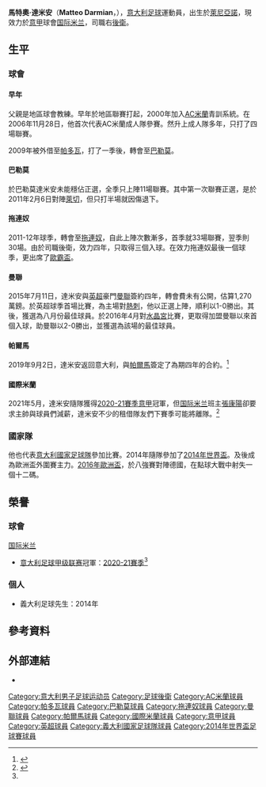{{noteTA
|G1=Football
|G2=MUFC
|G3=EPL
|1=zh-hans:马特奥·达米安;zh-hk:馬迪奧·達美安;zh-tw:馬特奧·達米安;
}}
{{Infobox football biography
| playername          = 馬特奧·達米安<br />''Matteo Darmian''
| image               = 20150616 - Portugal - Italie - Genève - Matteo Darmian 1.jpg
| fullname            = 馬特奧·達米安<br />Matteo Darmian
| dateofbirth         = {{birth date and age|1989|12|2}}
| cityofbirth         = [[萊尼亞諾|萊尼亞諾]]
| countryofbirth      = {{ITA}}
| height              = {{height|m=1.82}}
| position            = [[右後衛|右後衛]]、[[左後衛|左後衛]]
|    currentclub = [[国际米兰足球俱乐部|国际米兰]]
|     clubnumber = 36
| youthyears1         = 2001–2009
| youthclubs1         = [[AC米兰|AC米兰]]
| years1              = 2006–2009
| clubs1              = [[AC米兰|AC米兰]]
| caps1               = 4
| goals1              = 0
| years2              = 2009–2010
| clubs2              = →[[帕多瓦足球俱樂部|帕多瓦]]（外借）
| caps2               = 20
| goals2              = 1
| years3              = 2010–2011
| clubs3              = [[巴勒莫足球俱樂部|巴勒莫]]
| caps3               = 11
| goals3              = 0
| years4              = 2011–2015
| clubs4              = {{Fb team Torino}}
| caps4               = 133
| goals4              = 3
| years5              = 2015–2019
| clubs5              = [[曼徹斯特聯足球俱樂部|曼聯]]
| caps5               = 60
| goals5              = 1
| years6 = 2019–2021 |clubs6 = [[帕爾馬足球會|帕爾馬]]                  |caps6 = 36  |goals6 = 1
| years7 = 2020–2021 |clubs7 = → [[国际米兰足球俱乐部|国际米兰]]（外借）        |caps7 = 26   |goals7 = 3 <!-- LEAGUE ONLY-->
| years8 = 2021– |clubs8 =  [[国际米兰足球俱乐部|国际米兰]]        |caps8 = 12   |goals8 = 1 
| totalcaps           = 
| totalgoals          = 
| nationalyears1      = 2006
| nationalteam1       = 義大利U17
| nationalcaps1       = 7
| nationalgoals1      = 0
| nationalyears2      = 2006
| nationalteam2       = 義大利U18
| nationalcaps2       = 5
| nationalgoals2      = 0
| nationalyears3      = 2007–2008
| nationalteam3       = 義大利U19
| nationalcaps3       = 11
| nationalgoals3      = 0
| nationalyears4      = 2008–2009
| nationalteam4       = 義大利U20
| nationalcaps4       = 7
| nationalgoals4      = 0
| nationalyears5      = 2009
| nationalteam5       = 義大利U21
| nationalcaps5       = 1
| nationalgoals5      = 0
| nationalyears6      = 2014–2017
| nationalteam6       = [[意大利國家足球隊|義大利]]
| nationalcaps6       = 36
| nationalgoals6      = 1
| club-update         = 2021年11月27日
| nationalteam-update = 
}}
{{中文譯名
| english    = Matteo '''Darmian'''
| taiwan     = 
| putonghua  = 
| cantonese  = 達米安<br />達美安<br />達里美安
|}}
'''馬特奧·達米安'''（'''Matteo Darmian'''，{{bd|1989年|12月2日}}），[[意大利|意大利]][[足球|足球]]運動員，出生於[[萊尼亞諾|萊尼亞諾]]，現效力於[[意甲|意甲]]球會[[国际米兰足球俱乐部|国际米兰]]，司職右[[後衛|後衛]]。

==生平==
===球會===
====早年====
父親是地區球會教練。早年於地區聯賽打起，2000年加入[[AC米蘭|AC米蘭]]青訓系統。在2006年11月28日，他首次代表AC米蘭成人隊參賽。然升上成人隊多年，只打了四場聯賽。

2009年被外借至[[帕多瓦足球俱樂部|帕多瓦]]，打了一季後，轉會至[[巴勒莫足球俱樂部|巴勒莫]]。

====巴勒莫====
於巴勒莫達米安未能穩佔正選，全季只上陣11場聯賽。其中第一次聯賽正選，是於2011年2月6日對陣[[萊切足球會|萊切]]，但只打半場就因傷退下。

====拖連奴====
2011-12年球季，轉會至[[拖連奴足球會|拖連奴]]，自此上陣次數漸多，首季就33場聯賽，翌季則30場。由於司職後衛，效力四年，只取得三個入球。在效力拖連奴最後一個球季，更出席了[[歐霸盃|歐霸盃]]。

====曼聯====
2015年7月11日，達米安與[[英超|英超]]豪門[[曼聯|曼聯]]簽約四年，轉會費未有公開，估算1,270萬鎊。於英超球季首場比賽，為主場對[[熱刺|熱刺]]，他以正選上陣，順利以1-0勝出。其後，獲選為八月份最佳球員。於2016年4月對[[水晶宮|水晶宮]]比賽，更取得加盟曼聯以來首個入球，助曼聯以2-0勝出，並獲選為該場的最佳球員。

====帕爾馬====
2019年9月2日，達米安返回意大利，與[[帕爾馬足球會|帕爾馬]]簽定了為期四年的合約。<ref>{{cite news |title=Matteo Darmian: Manchester United defender joins Parma on four-year deal |url=https://www.bbc.co.uk/sport/football/49549745 |website=BBC Sport |date=2019-09-02 |access-date=2019-09-02 |archive-date=2021-04-12 |archive-url=https://web.archive.org/web/20210412140948/https://www.bbc.co.uk/sport/football/49549745 |dead-url=no }}</ref>

====國際米蘭====
2021年5月，達米安隨隊獲得[[2020年至2021年意大利足球甲级联赛|2020-21賽季]][[意甲|意甲]]冠軍，但[[国际米兰足球俱乐部|国际米兰]]班主[[張康陽|張康陽]]卻要求主帥與球員們減薪，達米安不少的租借隊友們下賽季可能將離隊。<ref name="冠軍">{{cite news|url=https://news.mingpao.com/pns/%E9%AB%94%E8%82%B2/article/20210510/s00015/1620584211941/%E5%9C%8B%E9%9A%9B%E7%B1%B3%E8%98%AD%E5%B0%87%E5%B8%A5%E5%82%B3%E6%8B%92%E6%B8%9B%E8%96%AA%E6%81%90%E6%98%9F%E6%95%A3|title=國際米蘭將帥傳拒減薪恐星散|date=2021-05-10|accessdate=2021-05-12|work=明報|language=zh-hk|archive-date=2021-07-22|archive-url=https://web.archive.org/web/20210722035715/https://news.mingpao.com/pns/%E9%AB%94%E8%82%B2/article/20210510/s00015/1620584211941/%E5%9C%8B%E9%9A%9B%E7%B1%B3%E8%98%AD%E5%B0%87%E5%B8%A5%E5%82%B3%E6%8B%92%E6%B8%9B%E8%96%AA%E6%81%90%E6%98%9F%E6%95%A3|dead-url=no}}</ref>

===國家隊===
他也代表[[意大利國家足球隊|意大利國家足球隊]]參加比賽。2014年隨隊參加了[[2014年世界盃|2014年世界盃]]。及後成為歐洲盃外圍賽主力。[[2016年歐洲盃|2016年歐洲盃]]，於八強賽對陣德國，在點球大戰中射失一個十二碼。

== 榮譽 ==
=== 球會 ===
;{{flagicon|ITA}} [[国际米兰足球俱乐部|国际米兰]]
*[[意大利足球甲级联赛|意大利足球甲级联赛]]冠軍：[[2020年至2021年意大利足球甲级联赛|2020-21賽季]]<ref name="冠軍"/>

=== 個人 ===
*義大利足球先生：2014年

== 參考資料 ==
{{Reflist|2}}

==外部連結==
* {{Soccerway}}

{{Commonscat|Matteo Darmian}}
{{國際米蘭球員名單}}
{{Navboxes colour
|title=意大利參賽名單
|bg= #0066bc
|fg= #FFFFFF
|bordercolor= silver
|list1=
{{2014年世界盃足球賽意大利參賽名單}}
{{2016年歐洲國家盃意大利參賽名單}}
}}

{{DEFAULTSORT:Darmian, Matteo}}
[[Category:意大利男子足球运动员|Category:意大利男子足球运动员]]
[[Category:足球後衛|Category:足球後衛]]
[[Category:AC米蘭球員|Category:AC米蘭球員]]
[[Category:帕多瓦球員|Category:帕多瓦球員]]
[[Category:巴勒莫球員|Category:巴勒莫球員]]
[[Category:拖連奴球員|Category:拖連奴球員]]
[[Category:曼聯球員|Category:曼聯球員]]
[[Category:帕爾馬球員|Category:帕爾馬球員]]
[[Category:國際米蘭球員|Category:國際米蘭球員]]
[[Category:意甲球員|Category:意甲球員]]
[[Category:英超球員|Category:英超球員]]
[[Category:義大利國家足球隊球員|Category:義大利國家足球隊球員]]
[[Category:2014年世界盃足球賽球員|Category:2014年世界盃足球賽球員]]